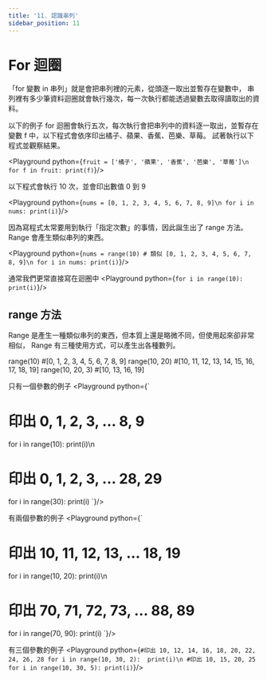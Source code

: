 ```yaml
---
title: '11. 認識串列'
sidebar_position: 11
---
```


# For 迴圈
「for 變數 in 串列」就是會把串列裡的元素，從頭逐一取出並暫存在變數中，
串列裡有多少筆資料迴圈就會執行幾次，每一次執行都能透過變數去取得讀取出的資料。

以下的例子 for 迴圈會執行五次，每次執行會把串列中的資料逐一取出，並暫存在變數 f 中，以下程式會依序印出橘子、蘋果、香蕉、芭樂、草莓。
試著執行以下程式並觀察結果。

<Playground python={`
fruit = ['橘子', '蘋果', '香蕉', '芭樂', '草莓']\n
for f in fruit:
    print(f)
`}/>

以下程式會執行 10 次，並會印出數值 0 到 9

<Playground python={`
nums = [0, 1, 2, 3, 4, 5, 6, 7, 8, 9]\n
for i in nums:
    print(i)
`}/>

因為寫程式太常要用到執行「指定次數」的事情，因此誕生出了 range 方法。
Range 會產生類似串列的東西。

<Playground python={`
nums = range(10) # 類似 [0, 1, 2, 3, 4, 5, 6, 7, 8, 9]\n
for i in nums:
    print(i)
`}/>

通常我們更常直接寫在迴圈中
<Playground python={`
for i in range(10):
    print(i)
`}/>

## range 方法
Range 是產生一種類似串列的東西，但本質上還是略微不同，但使用起來卻非常相似，
Range 有三種使用方式，可以產生出各種數列。


range(10) #[0, 1, 2, 3, 4, 5, 6, 7, 8, 9]
range(10, 20) #[10, 11, 12, 13, 14, 15, 16, 17, 18, 19]
range(10, 20, 3) #[10, 13, 16, 19]


只有一個參數的例子
<Playground python={`
# 印出 0, 1, 2, 3, ... 8, 9
for i in range(10):
    print(i)\n
# 印出 0, 1, 2, 3, ... 28, 29
for i in range(30):
    print(i)
`}/>

有兩個參數的例子
<Playground python={`
# 印出 10, 11, 12, 13, ... 18, 19
for i in range(10, 20):
    print(i)\n
# 印出 70, 71, 72, 73, ... 88, 89
for i in range(70, 90):
    print(i)
`}/>

有三個參數的例子
<Playground python={`
#印出 10, 12, 14, 16, 18, 20, 22, 24, 26, 28
for i in range(10, 30, 2): 
    print(i)\n
#印出 10, 15, 20, 25
for i in range(10, 30, 5):
    print(i)
`}/>